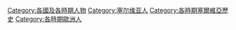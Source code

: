 [[Category:各國及各時期人物|Category:各國及各時期人物]]
[[Category:塞尔维亚人|Category:塞尔维亚人]]
[[Category:各時期塞爾維亞歷史|Category:各時期塞爾維亞歷史]]
[[Category:各時期歐洲人|Category:各時期歐洲人]]